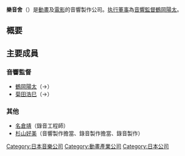 {{unreferenced|time=2011-05-14T14:55:14+00:00}}
'''樂音舍'''（{{jpn|j=楽音舎|hg=らくおんしゃ}}）是[[動畫|動畫]]及[[電影|電影]]的音響製作公司。[[执行董事|执行董事]]為[[音響監督|音響監督]][[鶴岡陽太|鶴岡陽太]]。

== 概要 ==

== 主要成員 ==
=== 音響監督 ===
* [[鶴岡陽太|鶴岡陽太]]（{{lang|ja|[[アーツプロ|アーツプロ]]}}→）
* [[菊田浩巳|菊田浩巳]]（{{lang|ja|[[神南スタジオ|神南スタジオ]]}}→）

=== 其他 ===
* [[名倉靖|名倉靖]]（錄音工程師）
* [[杉山好美|杉山好美]]（音響製作擔當、錄音製作擔當、錄音製作）

{{DEFAULTSORT:Rakuonsha}}
[[Category:日本音樂公司|Category:日本音樂公司]]
[[Category:動畫產業公司|Category:動畫產業公司]]
[[Category:日本公司|Category:日本公司]]